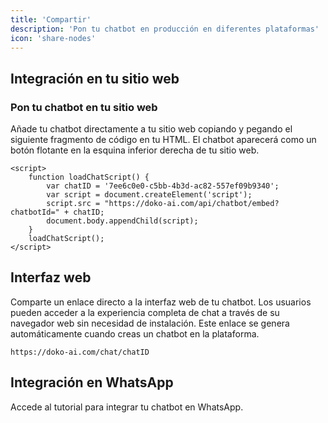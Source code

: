 ```yaml
---
title: 'Compartir'
description: 'Pon tu chatbot en producción en diferentes plataformas'
icon: 'share-nodes'
---
```


## Integración en tu sitio web

### Pon tu chatbot en tu sitio web
Añade tu chatbot directamente a tu sitio web copiando y pegando el siguiente fragmento de código en tu HTML. El chatbot aparecerá como un botón flotante en la esquina inferior derecha de tu sitio web.

``` 
<script>
    function loadChatScript() {
        var chatID = '7ee6c0e0-c5bb-4b3d-ac82-557ef09b9340';
        var script = document.createElement('script');
        script.src = "https://doko-ai.com/api/chatbot/embed?chatbotId=" + chatID;
        document.body.appendChild(script);
    }
    loadChatScript();
</script>
```
## Interfaz web
Comparte un enlace directo a la interfaz web de tu chatbot. Los usuarios pueden acceder a la experiencia completa de chat a través de su navegador web sin necesidad de instalación.
Este enlace se genera automáticamente cuando creas un chatbot en la plataforma.
```
https://doko-ai.com/chat/chatID
```

## Integración en WhatsApp
<Card title="Tutorial WhatsApp" icon="whatsapp" href="/share">
  Accede al tutorial para integrar tu chatbot en WhatsApp.
</Card>

